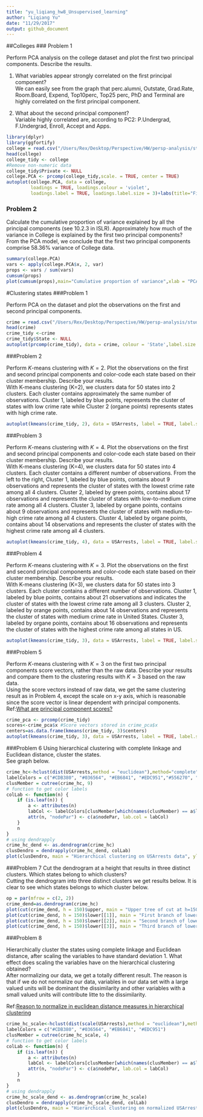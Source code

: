 ```yaml
---
title: "yu_liqiang_hw8_Unsupervised_learning"
author: "Liqiang Yu"
date: "11/29/2017"
output: github_document
---
```

##Colleges
### Problem 1

Perform PCA analysis on the college dataset and plot the first two principal components. Describe the results.\

  (1) What variables appear strongly correlated on the first principal component?\
We can easily see from the graph that perc.alumni, Outstate, Grad.Rate, Room.Board, Expend, Top10perc, Top25 perc, PhD and Terminal are highly correlated on the first principal component.\

  (2) What about the second principal component?\
Variable highly correlated are, according to PC2: P.Undergrad, F.Undergrad, Enroll, Accept and Apps.
```r
library(dplyr)
library(ggfortify)
college = read.csv("/Users/Rex/Desktop/Perspective/HW/persp-analysis/students/yu_liqiang/yu_liqiang_hw8/College.csv")
head(college)
college_tidy <- college 
#Remove non-numeric data
college_tidy$Private <- NULL
college.PCA <- prcomp(college_tidy,scale. = TRUE, center = TRUE)
autoplot(college.PCA, data = college, 
         loadings = TRUE, loadings.colour = 'violet',
         loadings.label = TRUE, loadings.label.size = 3)+labs(title="First two principal components of college data")

```

### Problem 2
Calculate the cumulative proportion of variance explained by all the principal components (see 10.2.3 in ISLR). Approximately how much of the variance in College is explained by the first two principal components?\
From the PCA model, we conclude that the first two principal components comprise 58.36% variance of College data.
```r
summary(college.PCA)
vars <- apply(college.PCA$x, 2, var) 
props <- vars / sum(vars)
cumsum(props)
plot(cumsum(props),main="Cumulative proportion of variance",xlab = "PCA Index", ylab = "% of cumulative proportion of variance",type="b")
```

#Clustering states
###Problem 1

Perform PCA on the dataset and plot the observations on the first and second principal components.
```r
crime = read.csv("/Users/Rex/Desktop/Perspective/HW/persp-analysis/students/yu_liqiang/yu_liqiang_hw8/USArrests.csv")
head(crime)
crime_tidy <-crime
crime_tidy$State <- NULL
autoplot(prcomp(crime_tidy), data = crime, colour = 'State',label.size = 3,loadings = TRUE,loadings.label = TRUE,loadings.label.size = 3)+labs(title="PCA on USArrests")

```

###Problem 2

Perform $K$-means clustering with $K=2$. Plot the observations on the first and second principal components and color-code each state based on their cluster membership. Describe your results.\
With K-means clustering (K=2), we clusters data for 50 states into 2 clusters. Each cluster contains approximately the same number of observations. Cluster 1, labeled by blue points, represents the cluster of states with low crime rate while Cluster 2 (organe points) represents states with high crime rate.
```r
autoplot(kmeans(crime_tidy, 2), data = USArrests, label = TRUE, label.size = 3)+labs(title="K-means clustering on USArrests (K=2)")
```

###Problem 3

Perform $K$-means clustering with $K=4$. Plot the observations on the first and second principal components and color-code each state based on their cluster membership. Describe your results.\
With K-means clustering (K=4), we clusters data for 50 states into 4 clusters. Each cluster contains a different number of observations. From the left to the right, Cluster 1, labeled by blue points, contains about 9 observations and represents the cluster of states with the lowest crime rate among all 4 clusters. Cluster 2, labeled by green points, contains about 17 observations and represents the cluster of states with low-to-medium crime rate among all 4 clusters. Cluster 3, labeled by organe points, contains about 9 observations and represents the cluster of states with medium-to-high crime rate among all 4 clusters. Cluster 4, labeled by organe points, contains about 14 observations and represents the cluster of states with the highest crime rate among all 4 clusters. 
```r
autoplot(kmeans(crime_tidy, 4), data = USArrests, label = TRUE, label.size = 3)+labs(title="K-means clustering on USArrests (K=4)")
```

###Problem 4

Perform $K$-means clustering with $K=3$. Plot the observations on the first and second principal components and color-code each state based on their cluster membership. Describe your results.\
With K-means clustering (K=3), we clusters data for 50 states into 3 clusters. Each cluster contains a different number of observations. Cluster 1, labeled by blue points, contains about 21 observations and indicates the cluster of states with the lowest crime rate among all 3 clusters. Cluster 2, labeled by orange points, contains about 14 observations and represents the cluster of states with medium crime rate in United States. Cluster 3, labeled by organe points, contains about 16 observations and represents the cluster of states with the highest crime rate among all states in US.
```r
autoplot(kmeans(crime_tidy, 3), data = USArrests, label = TRUE, label.size = 3)+labs(title="K-means clustering on USArrests (K=3)")
```

###Problem 5

Perform $K$-means clustering with $K=3$ on the first two principal components score vectors, rather than the raw data. Describe your results and compare them to the clustering results with $K=3$ based on the raw data.\
Using the score vectors instead of raw data, we get the same clustering result as in Problem 4, except the scale on x-y axis, which is reasonable since the score vector is linear dependent with principal components.\
Ref:[What are principal component scores?](https://stats.stackexchange.com/questions/222/what-are-principal-component-scores)

```r
crime_pca <- prcomp(crime_tidy)
scores<-crime_pca$x #Score vectors stored in crime_pca$x
centers=as.data.frame(kmeans(crime_tidy, 3)$centers)
autoplot(kmeans(crime_tidy, 3), data = USArrests, label = TRUE, label.size = 3,scale = FALSE)+labs(title="K-means clustering on USArrests (K=3) on score vector")
```

###Problem 6
Using hierarchical clustering with complete linkage and Euclidean distance, cluster the states.\
See graph below.
```r
crime_hc<-hclust(dist(USArrests,method = "euclidean"),method="complete")
labelColors = c("#CDB380", "#036564", "#EB6841", "#EDC951","#556270", "#4ECDC4","#1B676B", "#FF6B6B", "#C44D58")
clusMember = cutree(crime_hc, 9)
# function to get color labels
colLab <- function(n) {
    if (is.leaf(n)) {
        a <- attributes(n)
        labCol <- labelColors[clusMember[which(names(clusMember) == a$label)]]
        attr(n, "nodePar") <- c(a$nodePar, lab.col = labCol)
    }
    n
}
# using dendrapply
crime_hc_dend <- as.dendrogram(crime_hc)
clusDendro = dendrapply(crime_hc_dend, colLab)
plot(clusDendro, main = "Hierarchical clustering on USArrests data", ylab="Height", type = "triangle")
```

###Problem 7
Cut the dendrogram at a height that results in three distinct clusters. Which states belong to which clusters?\
Cutting the dendrogram into three distinct clusters we get results below. It is clear to see which states belongs to which cluster below.

```r
op = par(mfrow = c(2, 2))
crime_dend=as.dendrogram(crime_hc)
plot(cut(crime_dend, h = 150)$upper, main = "Upper tree of cut at h=150",type = "triangle")
plot(cut(crime_dend, h = 150)$lower[[1]], main = "First branch of lower tree with cut at h=150",type = "triangle")
plot(cut(crime_dend, h = 150)$lower[[2]], main = "Second branch of lower tree with cut at h=150",type = "triangle")
plot(cut(crime_dend, h = 150)$lower[[3]], main = "Third branch of lower tree with cut at h=150",type = "triangle")
```

###Problem 8

Hierarchically cluster the states using complete linkage and Euclidean distance, after scaling the variables to have standard deviation $1$. What effect does scaling the variables have on the hierarchical clustering obtained?\
After normalizing our data, we get a totally different result. The reason is that if we do not normalize our data, variables in our data set with a large valued units will be dominant the dissimilarity and other variables with a small valued units will contribute litte to the dissimilarity.

Ref:[Reason to normalize in euclidean distance measures in hierarchical clustering](https://stats.stackexchange.com/questions/30317/reason-to-normalize-in-euclidean-distance-measures-in-hierarchical-clustering)
```r
crime_hc_scale<-hclust(dist(scale(USArrests),method = "euclidean"),method="complete")
labelColors = c("#CDB380", "#036564", "#EB6841", "#EDC951")
clusMember = cutree(crime_hc_scale, 4)
# function to get color labels
colLab <- function(n) {
    if (is.leaf(n)) {
        a <- attributes(n)
        labCol <- labelColors[clusMember[which(names(clusMember) == a$label)]]
        attr(n, "nodePar") <- c(a$nodePar, lab.col = labCol)
    }
    n
}
# using dendrapply
crime_hc_scale_dend <- as.dendrogram(crime_hc_scale)
clusDendro = dendrapply(crime_hc_scale_dend, colLab)
plot(clusDendro, main = "Hierarchical clustering on normalized USArrests data ", ylab="Height",type = "triangle")
```